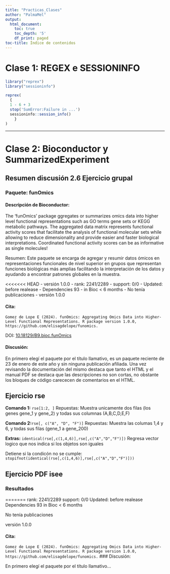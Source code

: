 ```yaml
---
title: "Practicas_Clases"
author: "PalmaMel"
output:
  html_document:
    toc: true
    toc_depth: '5'
    df_print: paged
toc-title: Índice de contenidos
---
```


# Clase 1: REGEX e SESSIONINFO

```r
library("reprex")
library("sessioninfo")

reprex(
  {
  1 - 6 + 3
  stop('SumError:Failure in ...')
  sessioninfo::session_info()
    }
)
```

---

# Clase 2: Bioconductor y SummarizedExperiment

## Resumen discusión 2.6 Ejercicio grupal

### Paquete: funOmics

#### Descripción de Bioconductor:

The 'funOmics' package ggregates or summarizes omics data into higher level functional representations such as GO terms gene sets or KEGG metabolic pathways. The aggregated data matrix represents functional activity scores that facilitate the analysis of functional molecular sets while allowing to reduce dimensionality and provide easier and faster biological interpretations. Coordinated functional activity scores can be as informative as single molecules!

Resumen: Este paquete se encarga de agregar y resumir datos ómicos en representaciones funcionales de nivel superior en grupos que representan funciones biológicas más amplias facilitando la interpretación de los datos y ayudando a encontrar patrones globales en la muestra.

<<<<<<< HEAD
- versión 1.0.0
- rank: 2241/2289
- support: 0/0
- Updated: before realease
- Dependencies 93
- in Bioc < 6 months
- No tenía publicaciones
- versión 1.0.0 

#### Cita: 
`Gomez de Lope E (2024). funOmics: Aggregating Omics Data into Higher-Level Functional Representations. R package version 1.0.0, https://github.com/elisagdelope/funomics.`

DOI: [10.18129/B9.bioc.funOmics](https://doi.org/doi:10.18129/B9.bioc.funOmics)

#### Discusión: 

En primero elegí el paquete por el título llamativo, es un paquete reciente de 23 de enero de este año y sin ninguna publicación afiliada. Una vez revisando la documentación del mismo destaca que tanto el HTML y el manual PDF se destaca que las descripciones no son cortas, no obstante los bloques de código carececen de comentarios en el HTML.

## Ejercicio rse

**Comando 1:** `rse[1:2, ]`
Repuestas: Muestra unicamente dos filas (los genes gene_1 y gene_2)  y todas sus columnas (A,B,C,D,E,F)

**Comando 2:**`rse[, c("A", "D", "F")]`
Repuestas: Muestra las columas 1,4 y 6, y todas sus filas (gene_1 a gene_200)

**Extras:** 
`identical(rse[,c(1,4,6)],rse[,c("A","D","F")])`
Regresa vector logico que nos indica si los objetos son iguales

Detiene si la condicón no se cumple:
`stopifnot(identical(rse[,c(1,4,6)],rse[,c("A","D","F")]))`

## Ejercicio PDF isee

### Resultados


=======
rank: 2241/2289
support: 0/0
Updated: before realease
Dependencies 93
in Bioc < 6 months

No tenía publicaciones

versión 1.0.0 

#### Cita: 
`Gomez de Lope E (2024). funOmics: Aggregating Omics Data into Higher-Level Functional Representations. R package version 1.0.0, https://github.com/elisagdelope/funomics.`
### Discusión: 

En primero elegí el paquete por el título llamativo...




